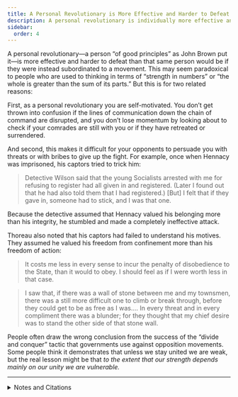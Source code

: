 ```yaml
---
title: A Personal Revolutionary is More Effective and Harder to Defeat
description: A personal revolutionary is individually more effective and harder to defeat than that same person would be subordinated to a movement.
sidebar:
  order: 4
---
```

A personal revolutionary—a person “of good principles” as John Brown put it—is more effective and harder to defeat than that same person would be if they were instead subordinated to a movement.
This may seem paradoxical to people who are used to thinking in terms of “strength in numbers” or “the whole is greater than the sum of its parts.”
But this is for two related reasons:

First, as a personal revolutionary you are self-motivated.
You don’t get thrown into confusion if the lines of communication down the chain of command are disrupted, and you don’t lose momentum by looking about to check if your comrades are still with you or if they have retreated or surrendered.

And second, this makes it difficult for your opponents to persuade you with threats or with bribes to give up the fight.
For example, once when Hennacy was imprisoned, his captors tried to trick him:

> Detective Wilson said that the young Socialists arrested with me for refusing to register had all given in and registered.
> (Later I found out that he had also told them that I had registered.)
> [But] I felt that if they gave in, someone had to stick, and I was that one.

Because the detective assumed that Hennacy valued his belonging more than his integrity, he stumbled and made a completely ineffective attack.

Thoreau also noted that his captors had failed to understand his motives.
They assumed he valued his freedom from confinement more than his freedom of action:

> It costs me less in every sense to incur the penalty of disobedience to the State, than it would to obey.
> I should feel as if I were worth less in that case.

> I saw that, if there was a wall of stone between me and my townsmen, there was a still more difficult one to climb or break through, before they could get to be as free as I was.…
> In every threat and in every compliment there was a blunder; for they thought that my chief desire was to stand the other side of that stone wall.

People often draw the wrong conclusion from the success of the “divide and conquer” tactic that governments use against opposition movements.
Some people think it demonstrates that unless we stay united we are weak, but the real lesson might be that <em>to the extent that our strength depends mainly on our unity we are vulnerable.</em>

<hr />

<details>
<summary>Notes and Citations</summary>

* Hennacy, Ammon “Ohio—Atlanta Prison” <i>The Book of Ammon</i> (1970) p. 12
* Thoreau, H.D. [“Resistance to Civil Government”](https://sniggle.net/TPL/index5.php?entry=rtcg)

</details>
